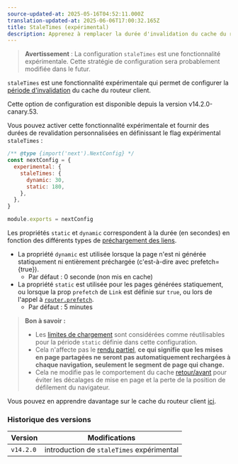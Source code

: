 ```yaml
---
source-updated-at: 2025-05-16T04:52:11.000Z
translation-updated-at: 2025-06-06T17:00:32.165Z
title: StaleTimes (expérimental)
description: Apprenez à remplacer la durée d'invalidation du cache du routeur client.
---
```


> **Avertissement** : La configuration `staleTimes` est une fonctionnalité expérimentale. Cette stratégie de configuration sera probablement modifiée dans le futur.

`staleTimes` est une fonctionnalité expérimentale qui permet de configurer la [période d'invalidation](/docs/app/building-your-application/caching#duration-3) du cache du routeur client.

Cette option de configuration est disponible depuis la version v14.2.0-canary.53.

Vous pouvez activer cette fonctionnalité expérimentale et fournir des durées de revalidation personnalisées en définissant le flag expérimental `staleTimes` :

```js filename="next.config.js"
/** @type {import('next').NextConfig} */
const nextConfig = {
  experimental: {
    staleTimes: {
      dynamic: 30,
      static: 180,
    },
  },
}

module.exports = nextConfig
```

Les propriétés `static` et `dynamic` correspondent à la durée (en secondes) en fonction des différents types de [préchargement des liens](/docs/app/api-reference/components/link#prefetch).

- La propriété `dynamic` est utilisée lorsque la page n'est ni générée statiquement ni entièrement préchargée (c'est-à-dire avec prefetch={true}).
  - Par défaut : 0 seconde (non mis en cache)
- La propriété `static` est utilisée pour les pages générées statiquement, ou lorsque la prop `prefetch` de `Link` est définie sur `true`, ou lors de l'appel à [`router.prefetch`](/docs/app/building-your-application/caching#routerprefetch).
  - Par défaut : 5 minutes

> **Bon à savoir :**
>
> - Les [limites de chargement](/docs/app/api-reference/file-conventions/loading) sont considérées comme réutilisables pour la période `static` définie dans cette configuration.
> - Cela n'affecte pas le [rendu partiel](/docs/app/building-your-application/routing/linking-and-navigating#4-partial-rendering), **ce qui signifie que les mises en page partagées ne seront pas automatiquement rechargées à chaque navigation, seulement le segment de page qui change.**
> - Cela ne modifie pas le comportement du cache [retour/avant](/docs/app/building-your-application/caching#client-side-router-cache) pour éviter les décalages de mise en page et la perte de la position de défilement du navigateur.

Vous pouvez en apprendre davantage sur le cache du routeur client [ici](/docs/app/building-your-application/caching#client-side-router-cache).

### Historique des versions

| Version   | Modifications                              |
| --------- | ----------------------------------------- |
| `v14.2.0` | introduction de `staleTimes` expérimental |